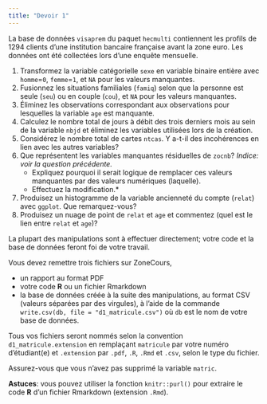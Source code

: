 ```yaml
---
title: "Devoir 1"
---
```


La base de données `visaprem` du paquet `hecmulti` contiennent les profils de 1294 clients d'une institution bancaire française avant la zone euro. Les données ont été collectées lors d'une enquête mensuelle.

1. Transformez la variable catégorielle `sexe` en variable binaire entière avec `homme`=`0`, `femme`=`1`, et `NA` pour les valeurs manquantes. 
2. Fusionnez les situations familiales (`famiq`) selon que la personne est seule (`seu`) ou en couple (`cou`), et `NA` pour les valeurs manquantes. 
3. Éliminez les observations correspondant aux observations pour lesquelles la variable `age` est manquante.
4. Calculez le nombre total de jours à débit des trois derniers mois au sein de la variable `nbjd` et éliminez les variables utilisées lors de la création.
5. Considérez le nombre total de cartes `ntcas`. Y a-t-il des incohérences en lien avec les autres variables?
6. Que représentent les variables manquantes résiduelles de `zocnb`? *Indice: voir la question précédente.*
   - Expliquez pourquoi il serait logique de remplacer ces valeurs manquantes par des valeurs numériques (laquelle).
   - Effectuez la modification.*
7. Produisez un histogramme de la variable ancienneté du compte (`relat`) avec `ggplot`. Que remarquez-vous? 
8. Produisez un nuage de point de `relat` et `age` et commentez (quel est le lien entre `relat` et `age`)?

La plupart des manipulations sont à effectuer directement; votre code et la base de données feront foi de votre travail.

Vous devez remettre trois fichiers sur ZoneCours, 

- un rapport au format PDF
- votre code **R** ou un fichier Rmarkdown
- la base de données créée à la suite des manipulations, au format CSV (valeurs séparées par des virgules), à l'aide de la commande `write.csv(db, file = "d1_matricule.csv")` où `db` est le nom de votre base de données.

Tous vos fichiers seront nommés selon la convention `d1_matricule.extension` en remplaçant `matricule` par votre numéro d'étudiant(e) et `.extension` par `.pdf`, `.R`, `.Rmd` et `.csv`, selon le type du fichier.

Assurez-vous que vous n'avez pas supprimé la variable `matric`.

**Astuces**: vous pouvez utiliser la fonction `knitr::purl()` pour extraire le code **R** d'un fichier Rmarkdown (extension `.Rmd`).
